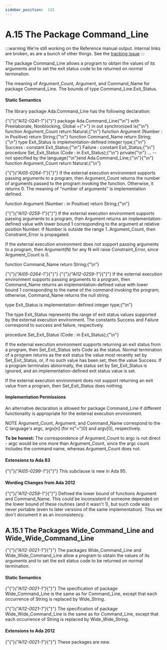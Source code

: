 ---
sidebar_position:  132
---

# A.15 The Package Command_Line

:::warning
We're still working on the Reference manual output.  Internal links are broken,
as are a bunch of other things.
See the [tracking issue](https://github.com/ada-lang-io/ada-lang-io/issues/20)
:::


<p>The package Command_Line allows a program to obtain the values of its arguments and to set the exit status code to be returned on normal termination. </p>
<Admonition type="aarm" aarm="implementation-defined" title="Implementation defined: ">
<p><strong></strong>The meaning of Argument_Count, Argument, and Command_Name for package Command_Line. The bounds of type Command_Line.Exit_Status.</p></Admonition>


#### Static Semantics

<p>The library package Ada.Command_Line has the following declaration: </p>
<CodeBlock>
{"{"}{"AI12-0241-1"}{"}"} package Ada.Command_Line{"\n"}  with Preelaborate, Nonblocking, Global ={">"} in out synchronized is{"\n"}
</CodeBlock>

<CodeBlock>
  function Argument_Count return Natural;{"\n"}
</CodeBlock>

<CodeBlock>
  function Argument (Number : in Positive) return String;{"\n"}
</CodeBlock>

<CodeBlock>
  function Command_Name return String;{"\n"}
</CodeBlock>

<CodeBlock>
  type Exit_Status is implementation-defined integer type;{"\n"}
</CodeBlock>

<CodeBlock>
  Success : constant Exit_Status;{"\n"}  Failure : constant Exit_Status;{"\n"}
</CodeBlock>

<CodeBlock>
  procedure Set_Exit_Status (Code : in Exit_Status);{"\n"}
</CodeBlock>

<CodeBlock>
private{"\n"}  ... -- not specified by the language{"\n"}end Ada.Command_Line;{"\n"}{"\n"}
</CodeBlock>

<CodeBlock>
function Argument_Count return Natural;{"\n"}
</CodeBlock>

<p>{"{"}<em>{"AI05-0264-1"}</em>{"}"} If the external execution environment supports passing arguments to a program, then Argument_Count returns the number of arguments passed to the program invoking the function. Otherwise, it returns 0. The meaning of "number of arguments" is implementation defined.</p>
<CodeBlock>
function Argument (Number : in Positive) return String;{"\n"}
</CodeBlock>

<p>{"{"}<em>{"AI12-0259-1"}</em>{"}"} If the external execution environment supports passing arguments to a program, then Argument returns an implementation-defined value with lower bound 1 corresponding to the argument at relative position Number. If Number is outside the range 1..Argument_Count, then Constraint_Error is propagated. </p>
<Admonition type="aarm" aarm="ramification" title="Ramification: ">
<p><strong></strong>If the external execution environment does not support passing arguments to a program, then Argument(N) for any N will raise Constraint_Error, since Argument_Count is 0.</p></Admonition>

<CodeBlock>
function Command_Name return String;{"\n"}
</CodeBlock>

<p>{"{"}<em>{"AI05-0264-1"}</em>{"}"} {"{"}<em>{"AI12-0259-1"}</em>{"}"} If the external execution environment supports passing arguments to a program, then Command_Name returns an implementation-defined value with lower bound 1 corresponding to the name of the command invoking the program; otherwise, Command_Name returns the null string.</p>
<CodeBlock>
type Exit_Status is implementation-defined integer type;{"\n"}
</CodeBlock>

<p>The type Exit_Status represents the range of exit status values supported by the external execution environment. The constants Success and Failure correspond to success and failure, respectively.</p>
<CodeBlock>
procedure Set_Exit_Status (Code : in Exit_Status);{"\n"}
</CodeBlock>

<p>If the external execution environment supports returning an exit status from a program, then Set_Exit_Status sets Code as the status. Normal termination of a program returns as the exit status the value most recently set by Set_Exit_Status, or, if no such value has been set, then the value Success. If a program terminates abnormally, the status set by Set_Exit_Status is ignored, and an implementation-defined exit status value is set.</p>
<p>If the external execution environment does not support returning an exit value from a program, then Set_Exit_Status does nothing. </p>

#### Implementation Permissions

<p>An alternative declaration is allowed for package Command_Line if different functionality is appropriate for the external execution environment. </p>
<Admonition type="aarm" aarm="note" title="Note: ">
<p>NOTE   Argument_Count, Argument, and Command_Name correspond to the C language's argc, argv[n] (for n{">"}0) and argv[0], respectively. </p></Admonition>

<Admonition type="aarm" aarm="note" title="Note: ">
<p><strong>To be honest: </strong>The correspondence of Argument_Count to argc is not direct - argc would be one more than Argument_Count, since the argc count includes the command name, whereas Argument_Count does not. </p></Admonition>


#### Extensions to Ada 83

<Admonition type="aarm" aarm="note" title="Note: ">
<p>{"{"}<em>{"AI05-0299-1"}</em>{"}"} This subclause is new in Ada 95. </p></Admonition>


#### Wording Changes from Ada 2012

<Admonition type="aarm" aarm="correction" title="Correction:">
<p>{"{"}<em>{"AI12-0259-1"}</em>{"}"} <strong></strong> Defined the lower bound of functions Argument and Command_Name. This could be inconsistent if someone depended on the lower bound of these routines (and it wasn't 1), but such code was never portable (even to later versions of the same implementation). Thus we don't document it as an inconsistency. </p></Admonition>


## A.15.1  The Packages Wide_Command_Line and Wide_Wide_Command_Line

<p>{"{"}<em>{"AI12-0021-1"}</em>{"}"} The packages Wide_Command_Line and Wide_Wide_Command_Line allow a program to obtain the values of its arguments and to set the exit status code to be returned on normal termination. </p>

#### Static Semantics

<p>{"{"}<em>{"AI12-0021-1"}</em>{"}"} The specification of package Wide_Command_Line is the same as for Command_Line, except that each occurrence of String is replaced by Wide_String.</p>
<p>{"{"}<em>{"AI12-0021-1"}</em>{"}"} The specification of package Wide_Wide_Command_Line is the same as for Command_Line, except that each occurrence of String is replaced by Wide_Wide_String.</p>

#### Extensions to Ada 2012

<Admonition type="aarm" aarm="note" title="Note: ">
<p>{"{"}<em>{"AI12-0021-1"}</em>{"}"} These packages are new. </p></Admonition>

